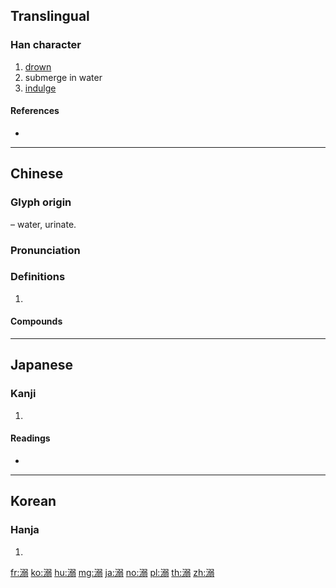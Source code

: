 {{also|尿}}
==Translingual==

===Han character===
{{Han char|rn=85|rad=水|as=10|sn=13|four=37127|canj=ENMM}}

# [[drown]]
# submerge in water
# [[indulge]]

====References====
* {{Han ref|kx=0641.110|dkj=17990|dj=1048.170|hdz=31710.070|uh=6EBA|ud=28346|bh=B7C4|bd=47044}}

----

==Chinese==
{{zh-forms|alt=氼}}

===Glyph origin===
{{Han etym}}
{{Han compound|水|alt1=氵|t1=water|弱|ls=psc|c1=s|c2=p}} – water, urinate.

===Pronunciation===
{{zh-pron
|m=nì
|c=nik6,nik1
|mc=y
|oc=y
|cat=
}}

===Definitions===
{{zh-hanzi}}

# {{rfdef|zh}}

====Compounds====
{{zh-der|人溺己溺|便溺|大水沖溺|己飢己溺|惑溺|扶危拯溺|拯危扶溺|拯溺|拯溺扶危|拯溺救焚|拯溺濟危|授手援溺|援溺振渴|撒溺|救焚拯溺|桀溺|沉溺|沒溺|沮溺|溲溺|溺信|溺器|溺志|溺愛|溺斃|溺死|溺水|溺窩子|溺職|溺谷|溺途|焚溺|耽溺|見溺不救|貓溺|道在屎溺|鍾溺|阿金溺銀|陷溺}}

----

==Japanese==

===Kanji===
{{ja-kanji|grade=|rs=水10}}

# {{defn|lang=ja|sort=水10}}

====Readings====
* {{ja-readings|on=[[でき]] (deki), [[じょう]] (jō), [[にょう]] (nyō)|kun=[[おぼれる]] (oboreru), [[いばり]] (ibari)}}

----

==Korean==

===Hanja===
{{ko-hanja|hangeul=[[닉]]>[[익]], [[뇨]]>[[요]]|eumhun=|rv=nik>ik, nyo>yo|mr=nik>ik, nyo>yo|y=nik>ik, nyo>yo}}

# {{defn|lang=ko|sort=水10}}

[[fr:溺]]
[[ko:溺]]
[[hu:溺]]
[[mg:溺]]
[[ja:溺]]
[[no:溺]]
[[pl:溺]]
[[th:溺]]
[[zh:溺]]